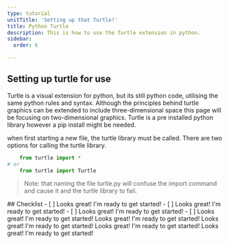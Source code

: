 ```yaml
---
type: tutorial
unitTitle: 'Setting up that Turtle!'
title: Python Turtle
description: This is how to use the Turtle extension in python.
sidebar:
  order: 6

---
```



## Setting up turtle for use

Turtle is a visual extension for python, but its still python code, utilising the same python rules and syntax. Although the principles behind turtle graphics can be extended to include three-dimensional space this page will be focusing on two-dimensional graphics.
Turtle is a pre installed python library  however a pip install might be needed.

when first starting a new file, the turtle library must be called. There are two options for calling the turtle library. 

``` python
    from turtle import *
# or 
    from turtle import Turtle
 ```

> Note: that naming the file turtle.py will confuse the import command and cause it and the turtle library to fail.

<Box>
## Checklist

<Checklist>
- [ ] Looks great! I'm ready to get started!
- [ ] Looks great! I'm ready to get started!
- [ ] Looks great! I'm ready to get started!
- [ ] Looks great! I'm ready to get started! Looks great! I'm ready to get started! Looks great! I'm ready to get started! Looks great! I'm ready to get started! Looks great! I'm ready to get started!
</Checklist>
</Box>